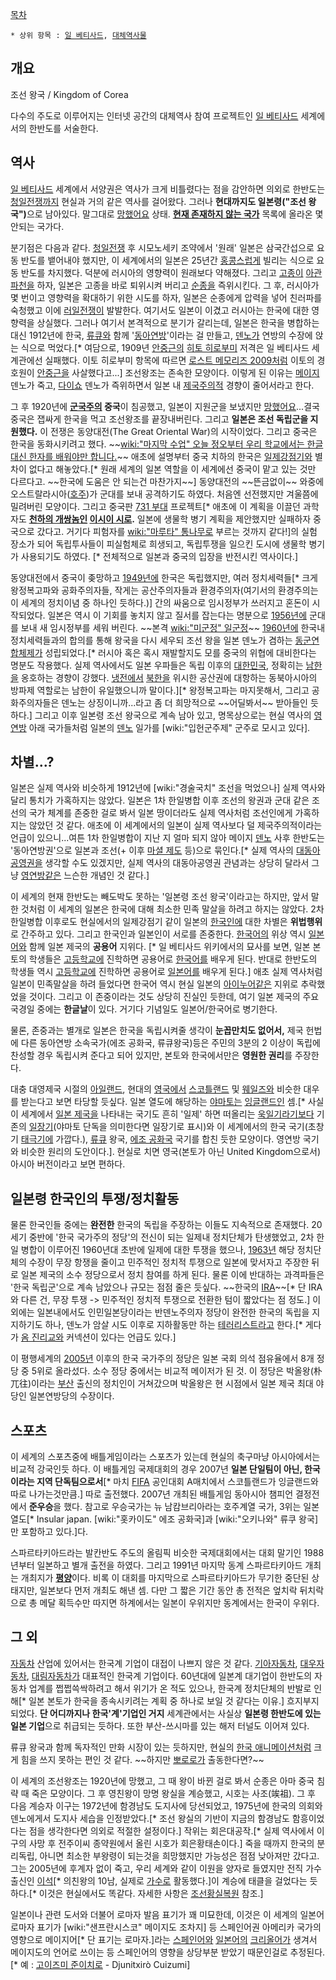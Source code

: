 [[목차]] 

 * 상위 항목 : [[일 베티사드]], [[대체역사물]]

== 개요 == 
조선 왕국 / Kingdom of Corea

다수의 주도로 이루어지는 인터넷 공간의 대체역사 참여 프로젝트인 [[일 베티사드]] 세계에서의 한반도를 서술한다.

== 역사 == 
[[일 베티사드]] 세계에서 서양권은 역사가 크게 비틀렸다는 점을 감안하면 의외로 한반도는 [[청일전쟁]]까지 현실과 거의 같은 역사를 걸어왔다. 그러나 '''현대까지도 일본령("조선 왕국")'''으로 남아있다. 말그대로 [[망했어요]] 상태. [http://ib.frath.net/w/Dead_Nations '''현재 존재하지 않는 국가'''] 목록에 올라온 몇 안되는 국가다. 

분기점은 다음과 같다. [[청일전쟁]] 후 시모노세키 조약에서 '원래' 일본은 삼국간섭으로 요동 반도를 뱉어내야 했지만, 이 세계에서의 일본은 25년간 [[홍콩]]스럽게 빌리는 식으로 요동 반도를 차지했다. 덕분에 러시아의 영향력이 원래보다 약해졌다. 그리고 [[고종]]이 [[아관파천]]을 하자, 일본은 고종을 바로 퇴위시켜 버리고 [[순종]]을 즉위시킨다. 그 후, 러시아가 몇 번이고 영향력을 확대하기 위한 시도를 하자, 일본은 순종에게 압력을 넣어 친러파를 숙청했고 이에 [[러일전쟁]]이 발발한다. 여기서도 일본이 이겼고 러시아는 한국에 대한 영향력을 상실했다. 그러나 여기서 본격적으로 분기가 갈리는데, 일본은 한국을 병합하는 대신 1912년에 한국, [[류큐]]와 함께 '[[동아연방]]'이라는 걸 만들고, [[덴노]]가 연방의 수장에 앉는 식으로 먹었다.[* 여담으로, 1909년 [[안중근]]의 [[히토 히로부미]] 저격은 일 베티사드 세계관에선 실패했다. 이토 히로부미 항목에 따르면 [[로스트 메모리즈 2009]]처럼 이토의 경호원이 [[안중근]]을 사살했다고...] 조선왕조는 존속한 모양이다. 이렇게 된 이유는 [[메이지]] 덴노가 죽고, [[다이쇼]] 덴노가 즉위하면서 일본 내 [[제국주의]]적 경향이 줄어서라고 한다.

그 후 1920년에 '''[[군국주의]] 중국'''이 침공했고, 일본이 지원군을 보냈지만 [[망했어요]]...결국 중국은 잽싸게 한국을 먹고 조선왕조를 끝장내버린다. 그리고 '''일본은 조선 독립군을 지원했다.''' 이 전쟁은 동양대전(The Great Oriental War)의 시작이었다. 그리고 중국은 한국을 동화시키려고 했다. ~~[[wiki:"마지막 수업" 오늘 정오부터 우리 학교에서는 한글 대신 한자를 배워야만 합니다.]]~~ 애초에 설명부터 중국 치하의 한국은 [[일제강점기]]와 별 차이 없다고 해놓았다.[* 원래 세계의 일본 역할을 이 세계에선 중국이 맡고 있는 것만 다르다고. ~~한국에 도움은 안 되는건 마찬가지~~] 동양대전의 ~~뜬금없이~~ 와중에 오스트랄라시아([[호주]])가 군대를 보내 공격하기도 하였다. 처음엔 선전했지만 겨울쯤에 밀려버린 모양이다. 
그리고 중국판 [[731 부대]] 프로젝트[* 애초에 이 계획을 이끌던 과학자도 '''[[천하의 개쌍놈]]인 [[이시이 시로]].''' 일본에 생물학 병기 계획을 제안했지만 실패하자 중국으로 갔다고. 거기다 피험자를 [[wiki:"마루타" 통나무]]로 부르는 것까지 같다!]의 실험 장소가 되어 독립투사들이 피실험체로 희생되고, 독립투쟁을 일으킨 도시에 생물학 병기가 사용되기도 하였다. [* 전체적으로 일본과 중국의 입장을 반전시킨 역사이다.]

동양대전에서 중국이 좆망하고 [[1949년]]에 한국은 독립했지만, 여러 정치세력들[* 크게 왕정복고파와 공화주의자들, 작게는 공산주의자들과 환경주의자(여기서의 환경주의는 이 세계의 정치이념 중 하나인 듯하다.)] 간의 싸움으로 임시정부가 쓰러지고 혼돈이 시작되었다. 일본은 역시 이 기회를 놓치지 않고 질서를 잡는다는 명분으로 [[1956년]]에 군대를 보내 새 임시정부를 세워 버린다. ~~본격 [[wiki:"미군정" 일군정]]~~ [[1960년]]에 한국내 정치세력들과의 합의를 통해 왕국을 다시 세우되 조선 왕을 일본 덴노가 겸하는 [[동군연합]]체제가 성립되었다.[* 러시아 혹은 혹시 재발할지도 모를 중국의 위협에 대비한다는 명분도 작용했다. 실제 역사에서도 일본 우파들은 독립 이후의 [[대한민국]], 정확히는 [[남한]]을 옹호하는 경향이 강했다. [[냉전]]에서 [[북한]]을 위시한 공산권에 대항하는 동북아시아의 방파제 역할로는 남한이 유일했으니까 말이다.][* 왕정복고파는 마지못해서, 그리고 공화주의자들은 덴노는 상징이니까...라고 좀 더 희망적으로 ~~어딜봐서~~ 받아들인 듯하다.] 그리고 이후 일본령 조선 왕국으로 계속 남아 있고, 명목상으로는 현실 역사의 [[영연방]] 아래 국가들처럼 일본의 [[덴노]] 일가를 [wiki:"입헌군주제" 군주로 모시고 있다].

== 차별...? == 
일본은 실제 역사와 비슷하게 1912년에 [wiki:"경술국치" 조선을 먹었으나] 실제 역사와 달리 통치가 가혹하지는 않았다. 일본은 1차 한일병합 이후 조선의 왕권과 군대 같은 조선의 국가 체계를 존중한 걸로 봐서 일본 땅이더라도 실제 역사처럼 조선인에게 가혹하지는 않았던 것 같다. 애초에 이 세계에서의 일본이 실제 역사보다 덜 제국주의적이라는 언급이 있으니...여튼 1차 한일병합이 지난 지 얼마 되지 않아 메이지 [[덴노]] 사후 한반도는 '동아연방권'으로 일본과 조선(+ 이후 [[마셜 제도]] 등)으로 묶인다.[* 실제 역사의 [[대동아공영권]]을 생각할 수도 있겠지만, 실제 역사의 대동아공영권 관념과는 상당히 달라서 그냥 [[영연방]]같은 느슨한 개념인 것 같다.] 

이 세계의 현재 한반도는 빼도박도 못하는 '일본령 조선 왕국'이라고는 하지만, 앞서 말한 것처럼 이 세계의 일본은 한국에 대해 최소한 민족 말살을 하려고 하지는 않았다. 2차 한일병합 이후로도 현실에서의 일제강점기 같이 일본의 [[한국인]]에 대한 차별은 '''위법행위'''로 간주하고 있다. 그리고 한국인과 일본인이 서로를 존중한다. [[한국어]]의 위상 역시 [[일본어]]와 함께 일본 제국의 '''공용어''' 지위다. [* 일 베티사드 위키에서의 묘사를 보면, 일본 본토의 학생들은 [[고등학교]]에 진학하면 공용어로 [[한국어]]를 배우게 된다. 반대로 한반도의 학생들 역시 [[고등학교]]에 진학하면 공용어로 [[일본어]]를 배우게 된다.] 
애초 실제 역사처럼 일본이 민족말살을 하려 들었다면 한국어 역시 현실 일본의 [[아이누어]]같은 지위로 추락했었을 것이다.
그리고 이 존중이라는 것도 상당히 진실인 듯한데, 여기 일본 제국의 주요 국경일 중에는 '''한글날'''이 있다. 거기다 기념일도 일본어/한국어로 병기한다.

물론, 존중과는 별개로 일본은 한국을 독립시켜줄 생각이 '''눈꼽만치도 없어서,''' 제국 헌법에 다른 동아연방 소속국가(에조 공화국, 류큐왕국)등은 주민의 3분의 2 이상이 독립에 찬성할 경우 독립시켜 준다고 되어 있지만, 본토와 한국에서만은 '''영원한 권리'''를 주장한다.

대충 대영제국 시절의 [[아일랜드]], 현대의 [[영국]]에서 [[스코틀랜드]] 및 [[웨일즈]]와 비슷한 대우를 받는다고 보면 타당할 듯싶다. 일본 열도에 해당하는 [[야마토]]는 [[잉글랜드]]인 셈.[* 사실 이 세계에서 [[일본 제국]]을 나타내는 국기도 흔히 '일제' 하면 떠올리는 [[욱일기]]라기보다 기존의 [[일장기]](야마토 단독을 의미한다면 일장기로 표시)와 이 세계에서의 한국 국기(초창기 [[태극기]]에 가깝다.), [[류큐]] 왕국, [[에조 공화국]] 국기를 합친 듯한 모양이다. 영연방 국기와 비슷한 원리의 도안이다.]. 현실로 치면 영국(본토가 아닌 United Kingdom으로서) 아시아 버전이라고 보면 편하다.

== 일본령 한국인의 투쟁/정치활동 ==
물론 한국인들 중에는 '''완전한''' 한국의 독립을 주장하는 이들도 지속적으로 존재했다. 20세기 중반에 '한국 국가주의 정당'의 전신이 되는 일제내 정치단체가 탄생했었고, 2차 한일 병합이 이루어진 1960년대 초반에 일제에 대한 투쟁을 했으나, [[1963년]] 해당 정치단체의 수장이 무장 항쟁을 줄이고 민주적인 정치적 투쟁으로 일본에 맞서자고 주장한 뒤로 일본 제국의 소수 정당으로서 정치 참여를 하게 된다. 물론 이에 반대하는 과격파들은 '한국 독립군'으로 계속 남았으나 규모는 점점 줄은 듯싶다. ~~한국의 [[IRA]]~~[* 단 IRA와 다른 건, 무장 투쟁 -> 민주적인 정치적 투쟁으로 전환한 텀이 짧았다는 점 정도.]
이외에는 일본내에서도 인민일본당이라는 반덴노주의자 정당이 완전한 한국의 독립을 지지하기도 하나, 덴노가 암살 시도 이후로 지하활동만 하는 [[테러리스트]]라고 한다.[* 게다가 [[옴 진리교]]와 커넥션이 있다는 언급도 있다.]

이 평행세계의 [[2005년]] 이후의 한국 국가주의 정당은 일본 국회 의석 점유율에서 8개 정당 중 5위로 올라섰다. 소수 정당 중에서는 비교적 메이저가 된 것. 이 정당은 박올왕(朴兀往)이라는 [[부산]] 출신의 정치인이 거쳐갔으며 박올왕은 현 시점에서 일본 제국 최대 야당인 일본연방당의 수장이다.

== 스포츠 ==
이 세계의 스포츠중에 배틀게임이라는 스포츠가 있는데 현실의 축구마냥 아시아에서는 비교적 강국인듯 하다. 이 배틀게임 국제대회의 경우 2007년 '''일본 단일팀이 아닌, 한국이라는 지역 단독팀으로서'''[* 마치 [[FIFA]] 공인대회 A매치에서 스코틀랜드가 잉글랜드와 따로 나가는것만큼.] 따로 출전했다. 2007년 개최된 배틀게임 동아시아 챔피언 결정전에서 '''준우승'''을 했다. 참고로 우승국가는 뉴 남캄브리아라는 호주계열 국가, 3위는 일본 열도[* Insular japan. [wiki:"홋카이도" 에조 공화국]과 [wiki:"오키나와" 류쿠 왕국]만 포함하고 있다.]다. 

스파르타키아드라는 발칸반도 주도의 올림픽 비슷한 국제대회에서는 대회 말기인 1988년부터 일본하고 별개 출전을 하였다. 그리고 1991년 마지막 동계 스파르타키아드 개최는 개최지가 '''[[평양]]'''이다. 비록 이 대회를 마지막으로 스파르타키아드가 무기한 중단된 상태지만, 일본보다 먼저 개최도 해낸 셈. 다만 그 짧은 기간 동안 총 전적은 엎치락 뒤치락으로 총 메달 획득수만 따지면 하계에서는 일본이 우위지만 동계에서는 한국이 우위다. 

== 그 외 ==
[[자동차]] 산업에 있어서는 한국계 기업이 대접이 나쁘지 않은 것 같다. [[기아자동차]], [[대우자동차]], [[대림자동차]]가 대표적인 한국계 기업이다. 60년대에 일본계 대기업이 한반도의 자동차 업계를 쩝쩝쓱싹하려고 해서 위기가 온 적도 있으나, 한국계 정치단체의 반발로 인해[* 일본 본토가 한국을 종속시키려는 계획 중 하나로 보일 것 같다는 이유.] 흐지부지 되었다.
'''단 어디까지나 한국'계'기업인 거지''' 세계관에서는 사실상 '''일본령 한반도에 있는 일본 기업'''으로 취급되는 듯하다.
또한 부산-쓰시마를 있는 해저 터널도 이어져 있다.

류큐 왕국과 함께 독자적인 만화 시장이 있는 듯하지만, 현실의 [[한국 애니메이션]]처럼 크게 힘을 쓰지 못하는 편인 것 같다. ~~하지만 [[뽀로로]]가 출동한다면?~~

이 세계의 조선왕조는 1920년에 망했고, 그 때 왕이 바뀐 걸로 봐서 순종은 아마 중국 침략 때 죽은 모양이다. 그 후 영친왕이 망명 왕실을 계승했고, 시호는 사조(竢祖). 그 후 다음 계승자 이구는 1972년에 함경남도 도지사에 당선되었고, 1975년에 한국의 의회와 덴노에게서 도지사 세습을 인정받았다.[* 조선 왕실의 기반이 지금의 함경남도 함흥이었다는 점을 생각한다면 의외로 적절한 설정이다.] 작위는 회은대공작.[* 실제 역사에서 이구의 사망 후 전주이씨 종약원에서 올린 시호가 회은황태손이다.]  죽을 때까지 한국의 분리독립, 아니면 최소한 부왕령이 되는것을 희망했지만 가능성은 점점 낮아져만 갔다고. 그는 2005년에 후계자 없이 죽고, 우리 세계와 같이 이원을 양자로 들였지만 전직 가수 출신인 [[이석]][* 의친왕의 10남, 실제로 [[가수]]로 활동했다.]이 계승에 태클을 걸었다는 듯하다.[* 이것은 현실에서도 똑같다. 자세한 사항은 [[조선황실복원]] 참조.]

일본이나 관련 도서와 더불어 로마자 발음 표기가 꽤 미묘한데, 이것은 이 세계의 일본어 로마자 표기가 [wiki:"샌프란시스코" 메이지도 조차지] 등 스페인어권 아메리카 국가의 영향으로 메이지어[* 단 표기는 로마자.]라는 [[스페인어]]와 [[일본어]]의 [[크리올어]]가 생겨서 메이지도의 언어로 쓰이는 등 스페인어의 영향을 상당부분 받았기 때문인걸로 추정된다.  [* 예 : [[고이즈미 준이치로]] - Djunitxirò Cuizumi]

